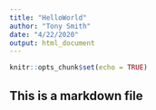 ```yaml
---
title: "HelloWorld"
author: "Tony Smith"
date: "4/22/2020"
output: html_document
---
```


```r
knitr::opts_chunk$set(echo = TRUE)
```

## This is a markdown file